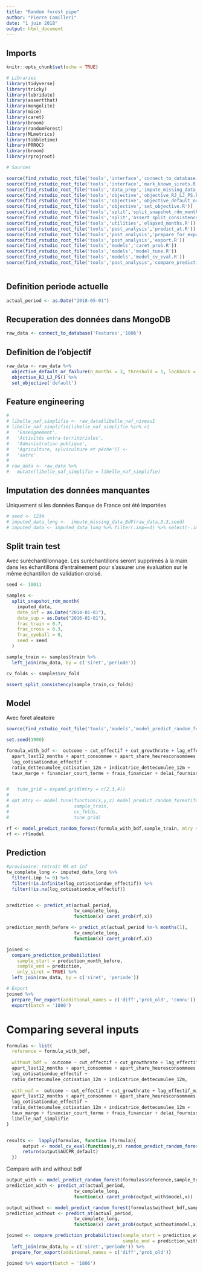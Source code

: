 ```yaml
---
title: "Random forest pipe"
author: "Pierre Camilleri"
date: "1 juin 2018"
output: html_document
---
```


## Imports
```r
knitr::opts_chunk$set(echo = TRUE)

# Libraries
library(tidyverse)
library(tricky)
library(lubridate)
library(assertthat)
library(mongolite)
library(mice)
library(caret)
library(broom)
library(randomForest)
library(MLmetrics)
library(tibbletime)
library(PRROC)
library(broom)
library(rprojroot)

# Sources

source(find_rstudio_root_file('tools','interface','connect_to_database.R'))
source(find_rstudio_root_file('tools','interface','mark_known_sirets.R'))
source(find_rstudio_root_file('tools','data_prep','impute_missing_data_BdF.R'))
source(find_rstudio_root_file('tools','objective','objective_RJ_LJ_PS.R'))
source(find_rstudio_root_file('tools','objective','objective_default_or_failure.R'))
source(find_rstudio_root_file('tools','objective','set_objective.R'))
source(find_rstudio_root_file('tools','split','split_snapshot_rdm_month.R'))
source(find_rstudio_root_file('tools','split','assert_split_consistency.R'))
source(find_rstudio_root_file('tools','utilities','elapsed_months.R'))
source(find_rstudio_root_file('tools','post_analysis','predict_at.R'))
source(find_rstudio_root_file('tools','post_analysis','prepare_for_export.R'))
source(find_rstudio_root_file('tools','post_analysis','export.R'))
source(find_rstudio_root_file('tools','models','caret_prob.R'))
source(find_rstudio_root_file('tools','models','model_tune.R'))
source(find_rstudio_root_file('tools','models','model_cv_eval.R'))
source(find_rstudio_root_file('tools','post_analysis','compare_prediction_probabilities.R'))



```

## Definition periode actuelle
```r
actual_period <- as.Date("2018-05-01")
```


## Recuperation des données dans MongoDB
```r
raw_data <- connect_to_database('Features','1806') 
```

## Definition de l'objectif
```r
raw_data <- raw_data %>% 
  objective_default_or_failure(n_months = 3, threshold = 1, lookback = 18) %>%
  objective_RJ_LJ_PS() %>% 
  set_objective('default')
```

## Feature engineering

```r
# 
# libelle_naf_simplifie <- raw_data$libelle_naf_niveau1 
# libelle_naf_simplifie[libelle_naf_simplifie %in% c(
#   'Enseignement',
#   'Activités extra-territoriales',
#   'Administration publique',
#   'Agriculture, sylviculture et pêche')] <- 
#   'autre'
# 
# raw_data <- raw_data %>% 
#   mutate(libelle_naf_simplifie = libelle_naf_simplifie) 

```
## Imputation des données manquantes

Uniquement si les données Banque de France ont été importées

```r
# seed <- 1234
# imputed_data_long <-  impute_missing_data_BdF(raw_data,3,3,seed)
# imputed_data <- imputed_data_long %>% filter(.imp==1) %>% select(-.imp) %>% as_tbl_time(periode)
```

## Split train test 

Avec suréchantillonnage. Les suréchantillons seront supprimés à la main dans les échantillons d'entraînement pour s'assurer une évaluation sur le même échantillon de validation croisé. 

```r
seed <- 10011

samples <-
  split_snapshot_rdm_month(
    imputed_data,
    date_inf = as.Date("2014-01-01"),
    date_sup = as.Date("2016-01-01"),
    frac_train = 0.7,
    frac_cross = 0.3,
    frac_eyeball = 0,
    seed = seed
  )

sample_train <- samples$train %>% 
  left_join(raw_data, by = c('siret','periode'))

cv_folds <- samples$cv_fold

assert_split_consistency(sample_train,cv_folds)
```

## Model

Avec foret aleatoire

```r
source(find_rstudio_root_file('tools','models','model_predict_random_forest.R'))
```


```r
set.seed(1900)

formula_with_bdf <-  outcome ~ cut_effectif + cut_growthrate + lag_effectif_missing +
  apart_last12_months + apart_consommee + apart_share_heuresconsommees +
  log_cotisationdue_effectif +
  ratio_dettecumulee_cotisation_12m + indicatrice_dettecumulee_12m + 
  taux_marge + financier_court_terme + frais_financier + delai_fournisseur + poids_frng + dette_fiscale 


#   tune_grid = expand.grid(mtry = c(2,3,4))
#   
# opt_mtry <- model_tune(function(x,y,z) model_predict_random_forest(formula_with_bdf,x,y,z),
#                        sample_train, 
#                        cv_folds, 
#                        tune_grid)

rf <- model_predict_random_forest(formula_with_bdf,sample_train, mtry = 4)
rf <- rf$model

```


## Prediction
```r

#provisoire: retrait NA et inf
tw_complete_long <- imputed_data_long %>%
  filter(.imp != 0) %>% 
  filter(!is.infinite(log_cotisationdue_effectif)) %>%
  filter(!is.na(log_cotisationdue_effectif))


prediction <- predict_at(actual_period,
                         tw_complete_long,
                         function(x) caret_prob(rf,x))

prediction_month_before <- predict_at(actual_period %m-% months(1),
                         tw_complete_long,
                         function(x) caret_prob(rf,x))

joined <-
  compare_prediction_probabilities(
    sample_start = prediction_month_before,
    sample_end = prediction,
    only_siret = TRUE) %>%
  left_join(raw_data, by = c('siret', 'periode')) 

# Export
joined %>% 
  prepare_for_export(additional_names = c('diff','prob_old', 'connu')) %>% 
  export(batch = '1806')
```


# Comparing several inputs
```r
formulas <- list(
  reference = formula_with_bdf,
    
  without_bdf =  outcome ~ cut_effectif + cut_growthrate + lag_effectif_missing +
  apart_last12_months + apart_consommee + apart_share_heuresconsommees +
  log_cotisationdue_effectif +
  ratio_dettecumulee_cotisation_12m + indicatrice_dettecumulee_12m,
  
  with_naf =  outcome ~ cut_effectif + cut_growthrate + lag_effectif_missing +
  apart_last12_months + apart_consommee + apart_share_heuresconsommees +
  log_cotisationdue_effectif +
  ratio_dettecumulee_cotisation_12m + indicatrice_dettecumulee_12m + 
  taux_marge + financier_court_terme + frais_financier + delai_fournisseur +   poids_frng + dette_fiscale +
  libelle_naf_simplifie
)


results <-  lapply(formulas, function (formula){ 
      output <- model_cv_eval(function(y,z) random_predict_random_forest(formula,y,z,opt_mtry),sample_train,cv_folds, opt_mtry);
      return(output$AUCPR_default)
  })

```

Compare with and without bdf
```r

output_with <- model_predict_random_forest(formulas$reference,sample_train,mtry = 4)
prediction_with <- predict_at(actual_period,
                         tw_complete_long,
                         function(x) caret_prob(output_with$model,x))

output_without <- model_predict_random_forest(formulas$without_bdf,sample_train,mtry = 4)
prediction_without <- predict_at(actual_period,
                         tw_complete_long,
                         function(x) caret_prob(output_without$model,x))

joined <- compare_prediction_probabilities(sample_start = prediction_without,
                                           sample_end = prediction_with) %>% 
  left_join(raw_data,by = c('siret','periode')) %>% 
  prepare_for_export(additional_names = c('diff','prob_old'))

joined %>% export(batch = '1806')
```
 
